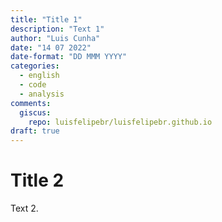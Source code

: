 ```yaml
---
title: "Title 1"
description: "Text 1"
author: "Luis Cunha"
date: "14 07 2022"
date-format: "DD MMM YYYY"
categories:
  - english
  - code
  - analysis
comments:
  giscus:
    repo: luisfelipebr/luisfelipebr.github.io
draft: true
---
```


# Title 2

Text 2.